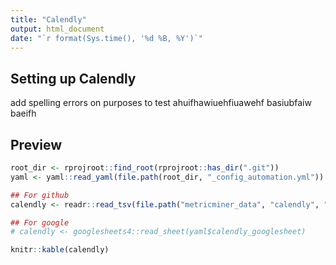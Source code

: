 ```yaml
---
title: "Calendly"
output: html_document
date: "`r format(Sys.time(), '%d %B, %Y')`"
---
```


## Setting up Calendly
add spelling errors on purposes to test ahuifhawiuehfiuawehf
basiubfaiw
baeifh

## Preview

```r
root_dir <- rprojroot::find_root(rprojroot::has_dir(".git"))
yaml <- yaml::read_yaml(file.path(root_dir, "_config_automation.yml"))

## For github
calendly <- readr::read_tsv(file.path("metricminer_data", "calendly", "calendly.tsv"))

## For google 
# calendly <- googlesheets4::read_sheet(yaml$calendly_googlesheet)
```

```r
knitr::kable(calendly)
```
